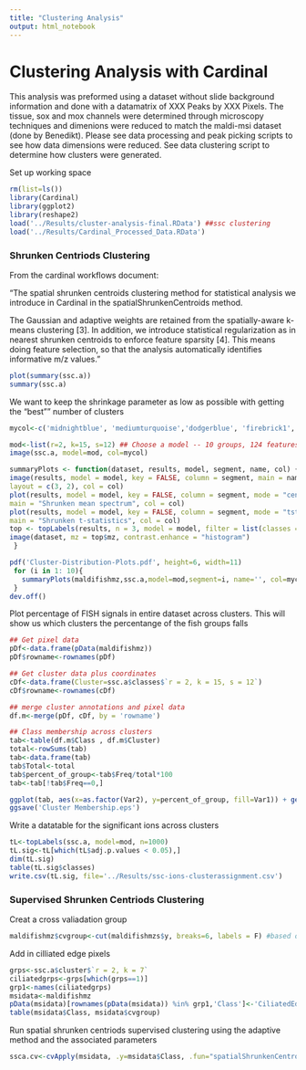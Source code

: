 ```yaml
---
title: "Clustering Analysis"
output: html_notebook
---
```


# Clustering Analysis with Cardinal

This analysis was preformed using a dataset without slide background information and done with a datamatrix of XXX Peaks by XXX Pixels. The tissue, sox and mox channels were determined through microscopy techniques and dimenions were reduced to match the maldi-msi dataset (done by Benedikt). Please see data processing and peak picking scripts to see how data dimensions were reduced. See data clustering script to determine how clusters were generated.

Set up working space

```r
rm(list=ls())
library(Cardinal)
library(ggplot2)
library(reshape2)
load('../Results/cluster-analysis-final.RData') ##ssc clustering 
load('../Results/Cardinal_Processed_Data.RData')
```

### Shrunken Centriods Clustering 

From the cardinal workflows document: 

"The spatial shrunken centroids clustering method for statistical analysis we introduce in Cardinal in the spatialShrunkenCentroids method. 

The Gaussian and adaptive weights are retained from the spatially-aware k-means clustering [3]. In addition, we introduce statistical regularization as in nearest shrunken centroids to enforce feature sparsity [4]. This means doing feature selection, so that the analysis automatically identifies informative m/z values."


```r
plot(summary(ssc.a))
summary(ssc.a)
```

We want to keep the shrinkage parameter as low as possible with getting the "best"" number of clusters

```r
mycol<-c('midnightblue', 'mediumturquoise','dodgerblue', 'firebrick1','gold','seagreen4', 'plum', 'mediumvioletred', 'indianred4', 'hotpink', 'darkslategray1', 'forestgreen','olivedrab1', 'skyblue','dodgerblue4','mediumspringgreen','coral1', 'cyan','azure','cadetblue4')

mod<-list(r=2, k=15, s=12) ## Choose a model -- 10 groups, 124 features 
image(ssc.a, model=mod, col=mycol)
```

```r
summaryPlots <- function(dataset, results, model, segment, name, col) {
image(results, model = model, key = FALSE, column = segment, main = name,
layout = c(3, 2), col = col)
plot(results, model = model, key = FALSE, column = segment, mode = "centers",
main = "Shrunken mean spectrum", col = col)
plot(results, model = model, key = FALSE, column = segment, mode = "tstatistics",
main = "Shrunken t-statistics", col = col)
top <- topLabels(results, n = 3, model = model, filter = list(classes = segment))
image(dataset, mz = top$mz, contrast.enhance = "histogram")
 }
```

```r
pdf('Cluster-Distribution-Plots.pdf', height=6, width=11)
 for (i in 1: 10){
   summaryPlots(maldifishmz,ssc.a,model=mod,segment=i, name='', col=mycol)
 }
dev.off()
```


Plot percentage of FISH signals in entire dataset across clusters. This will show us which clusters the percentange of the fish groups falls

```r
## Get pixel data 
pDf<-data.frame(pData(maldifishmz))
pDf$rowname<-rownames(pDf)

## Get cluster data plus coordinates
cDf<-data.frame(Cluster=ssc.a$classes$`r = 2, k = 15, s = 12`)
cDf$rowname<-rownames(cDf)

## merge cluster annotations and pixel data
df.m<-merge(pDf, cDf, by = 'rowname')

## Class membership across clusters
tab<-table(df.m$Class , df.m$Cluster)
total<-rowSums(tab)
tab<-data.frame(tab)
tab$Total<-total
tab$percent_of_group<-tab$Freq/total*100
tab<-tab[!tab$Freq==0,]

ggplot(tab, aes(x=as.factor(Var2), y=percent_of_group, fill=Var1)) + geom_bar(stat='identity', position='dodge')+ scale_fill_manual(values=c('mediumseagreen','lightcoral','skyblue')) + ggtitle('Percent of FISH Signals Across Clusters') + ylab('Percent of "FISH" Group') + xlab('Cluster Group') + guides(fill=guide_legend(title='FISH Group')) + theme_bw()
ggsave('Cluster Membership.eps')
```


Write a datatable for the significant ions across clusters

```r
tL<-topLabels(ssc.a, model=mod, n=1000)
tL.sig<-tL[which(tL$adj.p.values < 0.05),]
dim(tL.sig)
table(tL.sig$classes)
write.csv(tL.sig, file='../Results/ssc-ions-clusterassignment.csv')
```



### Supervised Shrunken Centriods Clustering 

Creat a cross valiadation group
```r
maldifishmz$cvgroup<-cut(maldifishmzs$y, breaks=6, labels = F) #based on y-location value in dataset
```


Add in cilliated edge pixels 

```r
grps<-ssc.a$cluster$`r = 2, k = 7`
ciliatedgrps<-grps[which(grps==1)]
grp1<-names(ciliatedgrps)
msidata<-maldifishmz
pData(msidata)[rownames(pData(msidata)) %in% grp1,'Class']<-'CiliatedEdge'
table(msidata$Class, msidata$cvgroup)
```

Run spatial shrunken centriods supervised clustering using the adaptive method and the associated parameters

```r
ssca.cv<-cvApply(msidata, .y=msidata$Class, .fun="spatialShrunkenCentroids",method='adaptive', .fold=cvgroup, r=c(1,2),s=c(0,3,6,12,24))
```
